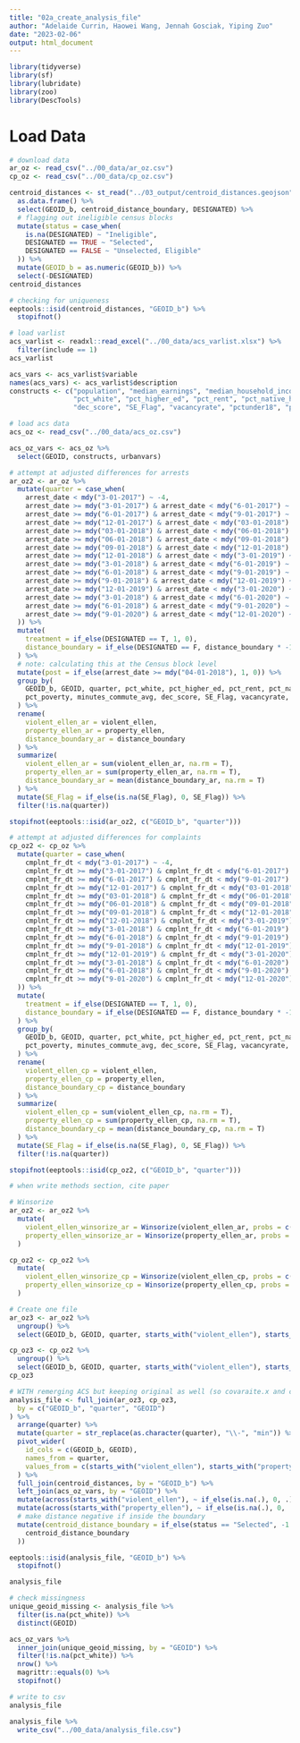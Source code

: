 ```yaml
---
title: "02a_create_analysis_file"
author: "Adelaide Currin, Haowei Wang, Jennah Gosciak, Yiping Zuo"
date: "2023-02-06"
output: html_document
---
```


```r
library(tidyverse)
library(sf)
library(lubridate)
library(zoo)
library(DescTools)
```

# Load Data

```r
# download data
ar_oz <- read_csv("../00_data/ar_oz.csv")
cp_oz <- read_csv("../00_data/cp_oz.csv")

centroid_distances <- st_read("../03_output/centroid_distances.geojson") %>%
  as.data.frame() %>%
  select(GEOID_b, centroid_distance_boundary, DESIGNATED) %>%
  # flagging out ineligible census blocks
  mutate(status = case_when(
    is.na(DESIGNATED) ~ "Ineligible",
    DESIGNATED == TRUE ~ "Selected",
    DESIGNATED == FALSE ~ "Unselected, Eligible"
  )) %>%
  mutate(GEOID_b = as.numeric(GEOID_b)) %>%
  select(-DESIGNATED)
centroid_distances

# checking for uniqueness
eeptools::isid(centroid_distances, "GEOID_b") %>%
  stopifnot()
```

```r
# load varlist
acs_varlist <- readxl::read_excel("../00_data/acs_varlist.xlsx") %>%
  filter(include == 1)
acs_varlist

acs_vars <- acs_varlist$variable
names(acs_vars) <- acs_varlist$description
constructs <- c("population", "median_earnings", "median_household_income", "median_gross_rent",
                "pct_white", "pct_higher_ed", "pct_rent", "pct_native_hc_covered", "pct_poverty", "minutes_commute_avg",
                "dec_score", "SE_Flag", "vacancyrate", "pctunder18", "pctover64")
```

```r
# load acs data
acs_oz <- read_csv("../00_data/acs_oz.csv")

acs_oz_vars <- acs_oz %>%
  select(GEOID, constructs, urbanvars)
```

```r
# attempt at adjusted differences for arrests
ar_oz2 <- ar_oz %>%
  mutate(quarter = case_when(
    arrest_date < mdy("3-01-2017") ~ -4,
    arrest_date >= mdy("3-01-2017") & arrest_date < mdy("6-01-2017") ~ -3,
    arrest_date >= mdy("6-01-2017") & arrest_date < mdy("9-01-2017") ~ -2,
    arrest_date >= mdy("12-01-2017") & arrest_date < mdy("03-01-2018") ~ -1,
    arrest_date >= mdy("03-01-2018") & arrest_date < mdy("06-01-2018") ~ 0,
    arrest_date >= mdy("06-01-2018") & arrest_date < mdy("09-01-2018") ~ 1,
    arrest_date >= mdy("09-01-2018") & arrest_date < mdy("12-01-2018") ~ 2,
    arrest_date >= mdy("12-01-2018") & arrest_date < mdy("3-01-2019") ~ 3,
    arrest_date >= mdy("3-01-2018") & arrest_date < mdy("6-01-2019") ~ 4,
    arrest_date >= mdy("6-01-2018") & arrest_date < mdy("9-01-2019") ~ 5,
    arrest_date >= mdy("9-01-2018") & arrest_date < mdy("12-01-2019") ~ 6,
    arrest_date >= mdy("12-01-2019") & arrest_date < mdy("3-01-2020") ~ 7,
    arrest_date >= mdy("3-01-2018") & arrest_date < mdy("6-01-2020") ~ 8,
    arrest_date >= mdy("6-01-2018") & arrest_date < mdy("9-01-2020") ~ 9,
    arrest_date >= mdy("9-01-2020") & arrest_date < mdy("12-01-2020") ~ 10
  )) %>%
  mutate(
    treatment = if_else(DESIGNATED == T, 1, 0),
    distance_boundary = if_else(DESIGNATED == F, distance_boundary * -1, distance_boundary)
  ) %>%
  # note: calculating this at the Census block level
  mutate(post = if_else(arrest_date >= mdy("04-01-2018"), 1, 0)) %>%
  group_by(
    GEOID_b, GEOID, quarter, pct_white, pct_higher_ed, pct_rent, pct_native_hc_covered,
    pct_poverty, minutes_commute_avg, dec_score, SE_Flag, vacancyrate, pctunder18, pctover64
  ) %>%
  rename(
    violent_ellen_ar = violent_ellen,
    property_ellen_ar = property_ellen,
    distance_boundary_ar = distance_boundary
  ) %>%
  summarize(
    violent_ellen_ar = sum(violent_ellen_ar, na.rm = T),
    property_ellen_ar = sum(property_ellen_ar, na.rm = T),
    distance_boundary_ar = mean(distance_boundary_ar, na.rm = T)
  ) %>%
  mutate(SE_Flag = if_else(is.na(SE_Flag), 0, SE_Flag)) %>%
  filter(!is.na(quarter))

stopifnot(eeptools::isid(ar_oz2, c("GEOID_b", "quarter")))
```

```r
# attempt at adjusted differences for complaints
cp_oz2 <- cp_oz %>%
  mutate(quarter = case_when(
    cmplnt_fr_dt < mdy("3-01-2017") ~ -4,
    cmplnt_fr_dt >= mdy("3-01-2017") & cmplnt_fr_dt < mdy("6-01-2017") ~ -3,
    cmplnt_fr_dt >= mdy("6-01-2017") & cmplnt_fr_dt < mdy("9-01-2017") ~ -2,
    cmplnt_fr_dt >= mdy("12-01-2017") & cmplnt_fr_dt < mdy("03-01-2018") ~ -1,
    cmplnt_fr_dt >= mdy("03-01-2018") & cmplnt_fr_dt < mdy("06-01-2018") ~ 0,
    cmplnt_fr_dt >= mdy("06-01-2018") & cmplnt_fr_dt < mdy("09-01-2018") ~ 1,
    cmplnt_fr_dt >= mdy("09-01-2018") & cmplnt_fr_dt < mdy("12-01-2018") ~ 2,
    cmplnt_fr_dt >= mdy("12-01-2018") & cmplnt_fr_dt < mdy("3-01-2019") ~ 3,
    cmplnt_fr_dt >= mdy("3-01-2018") & cmplnt_fr_dt < mdy("6-01-2019") ~ 4,
    cmplnt_fr_dt >= mdy("6-01-2018") & cmplnt_fr_dt < mdy("9-01-2019") ~ 5,
    cmplnt_fr_dt >= mdy("9-01-2018") & cmplnt_fr_dt < mdy("12-01-2019") ~ 6,
    cmplnt_fr_dt >= mdy("12-01-2019") & cmplnt_fr_dt < mdy("3-01-2020") ~ 7,
    cmplnt_fr_dt >= mdy("3-01-2018") & cmplnt_fr_dt < mdy("6-01-2020") ~ 8,
    cmplnt_fr_dt >= mdy("6-01-2018") & cmplnt_fr_dt < mdy("9-01-2020") ~ 9,
    cmplnt_fr_dt >= mdy("9-01-2020") & cmplnt_fr_dt < mdy("12-01-2020") ~ 10
  )) %>%
  mutate(
    treatment = if_else(DESIGNATED == T, 1, 0),
    distance_boundary = if_else(DESIGNATED == F, distance_boundary * -1, distance_boundary)
  ) %>%
  group_by(
    GEOID_b, GEOID, quarter, pct_white, pct_higher_ed, pct_rent, pct_native_hc_covered,
    pct_poverty, minutes_commute_avg, dec_score, SE_Flag, vacancyrate, pctunder18, pctover64
  ) %>%
  rename(
    violent_ellen_cp = violent_ellen,
    property_ellen_cp = property_ellen,
    distance_boundary_cp = distance_boundary
  ) %>%
  summarize(
    violent_ellen_cp = sum(violent_ellen_cp, na.rm = T),
    property_ellen_cp = sum(property_ellen_cp, na.rm = T),
    distance_boundary_cp = mean(distance_boundary_cp, na.rm = T)
  ) %>%
  mutate(SE_Flag = if_else(is.na(SE_Flag), 0, SE_Flag)) %>%
  filter(!is.na(quarter))

stopifnot(eeptools::isid(cp_oz2, c("GEOID_b", "quarter")))

# when write methods section, cite paper
```

```r
# Winsorize
ar_oz2 <- ar_oz2 %>%
  mutate(
    violent_ellen_winsorize_ar = Winsorize(violent_ellen_ar, probs = c(0.01, 0.99)),
    property_ellen_winsorize_ar = Winsorize(property_ellen_ar, probs = c(0.01, 0.99))
  )

cp_oz2 <- cp_oz2 %>%
  mutate(
    violent_ellen_winsorize_cp = Winsorize(violent_ellen_cp, probs = c(0.01, 0.99)),
    property_ellen_winsorize_cp = Winsorize(property_ellen_cp, probs = c(0.01, 0.99))
  )
```


```r
# Create one file
ar_oz3 <- ar_oz2 %>%
  ungroup() %>%
  select(GEOID_b, GEOID, quarter, starts_with("violent_ellen"), starts_with("property_ellen"))

cp_oz3 <- cp_oz2 %>%
  ungroup() %>%
  select(GEOID_b, GEOID, quarter, starts_with("violent_ellen"), starts_with("property_ellen"))
cp_oz3
```
```r
# WITH remerging ACS but keeping original as well (so covaraite.x and covariate.y)
analysis_file <- full_join(ar_oz3, cp_oz3,
  by = c("GEOID_b", "quarter", "GEOID")
) %>%
  arrange(quarter) %>%
  mutate(quarter = str_replace(as.character(quarter), "\\-", "min")) %>%
  pivot_wider(
    id_cols = c(GEOID_b, GEOID),
    names_from = quarter,
    values_from = c(starts_with("violent_ellen"), starts_with("property_ellen"))
  ) %>%
  full_join(centroid_distances, by = "GEOID_b") %>%
  left_join(acs_oz_vars, by = "GEOID") %>%
  mutate(across(starts_with("violent_ellen"), ~ if_else(is.na(.), 0, .))) %>%
  mutate(across(starts_with("property_ellen"), ~ if_else(is.na(.), 0, .))) %>%
  # make distance negative if inside the boundary
  mutate(centroid_distance_boundary = if_else(status == "Selected", -1 * centroid_distance_boundary,
    centroid_distance_boundary
  ))

eeptools::isid(analysis_file, "GEOID_b") %>%
  stopifnot()

analysis_file
```

```r
# check missingness
unique_geoid_missing <- analysis_file %>%
  filter(is.na(pct_white)) %>%
  distinct(GEOID)

acs_oz_vars %>%
  inner_join(unique_geoid_missing, by = "GEOID") %>%
  filter(!is.na(pct_white)) %>%
  nrow() %>%
  magrittr::equals(0) %>%
  stopifnot()
```


```r
# write to csv
analysis_file

analysis_file %>%
  write_csv("../00_data/analysis_file.csv")
```





